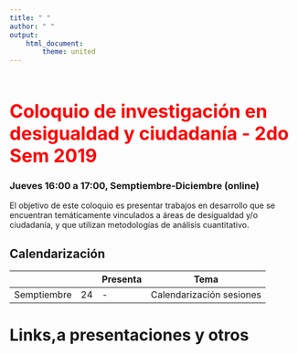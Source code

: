 ```yaml
---
title: " "
author: " "
output:
    html_document:
        theme: united
---
```


<br/>
<br/>

<b>
<font color="red" size=6>
Coloquio de investigación en desigualdad y ciudadanía - 2do Sem 2019
</b>
</font>
<br>


### Jueves 16:00  a 17:00, Semptiembre-Diciembre (online)

El objetivo de este coloquio es presentar trabajos en desarrollo que se encuentran temáticamente vinculados a áreas de desigualdad y/o ciudadanía, y que utilizan metodologías de análisis cuantitativo.

## Calendarización


| |  | Presenta   | Tema |
|--|--|:--|--|
| Semptiembre | 24 | -  | Calendarización sesiones

# Links,a presentaciones y otros
